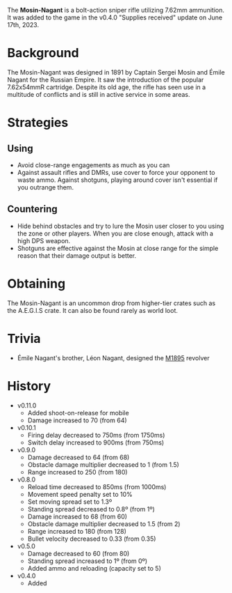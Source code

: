 The **Mosin-Nagant** is a bolt-action sniper rifle utilizing 7.62mm ammunition. It was added to the game in the v0.4.0 "Supplies received" update on June 17th, 2023.

# Background
The Mosin-Nagant was designed in 1891 by Captain Sergei Mosin and Émile Nagant for the Russian Empire. It saw the introduction of the popular 7.62x54mmR cartridge. Despite its old age, the rifle has seen use in a multitude of conflicts and is still in active service in some areas.

# Strategies
## Using
- Avoid close-range engagements as much as you can
- Against assault rifles and DMRs, use cover to force your opponent to waste ammo. Against shotguns, playing around cover isn't essential if you outrange them.

## Countering
- Hide behind obstacles and try to lure the Mosin user closer to you using the zone or other players. When you are close enough, attack with a high DPS weapon.
- Shotguns are effective against the Mosin at close range for the simple reason that their damage output is better.

# Obtaining
The Mosin-Nagant is an uncommon drop from higher-tier crates such as the A.E.G.I.S crate. It can also be found rarely as world loot.

# Trivia
- Émile Nagant's brother, Léon Nagant, designed the [M1895](/weapons/guns/m1895) revolver

# History
- v0.11.0
  - Added shoot-on-release for mobile
  - Damage increased to 70 (from 64)
- v0.10.1
  - Firing delay decreased to 750ms (from 1750ms)
  - Switch delay increased to 900ms (from 750ms)
- v0.9.0
  - Damage decreased to 64 (from 68)
  - Obstacle damage multiplier decreased to 1 (from 1.5)
  - Range increased to 250 (from 180)
- v0.8.0
  - Reload time decreased to 850ms (from 1000ms)
  - Movement speed penalty set to 10%
  - Set moving spread set to 1.3º
  - Standing spread decreased to 0.8º (from 1º)
  - Damage increased to 68 (from 60)
  - Obstacle damage multiplier decreased to 1.5 (from 2)
  - Range increased to 180 (from 128)
  - Bullet velocity decreased to 0.33 (from 0.35)
- v0.5.0
  - Damage decreased to 60 (from 80)
  - Standing spread increased to 1º (from 0º)
  - Added ammo and reloading (capacity set to 5)
- v0.4.0
  - Added
